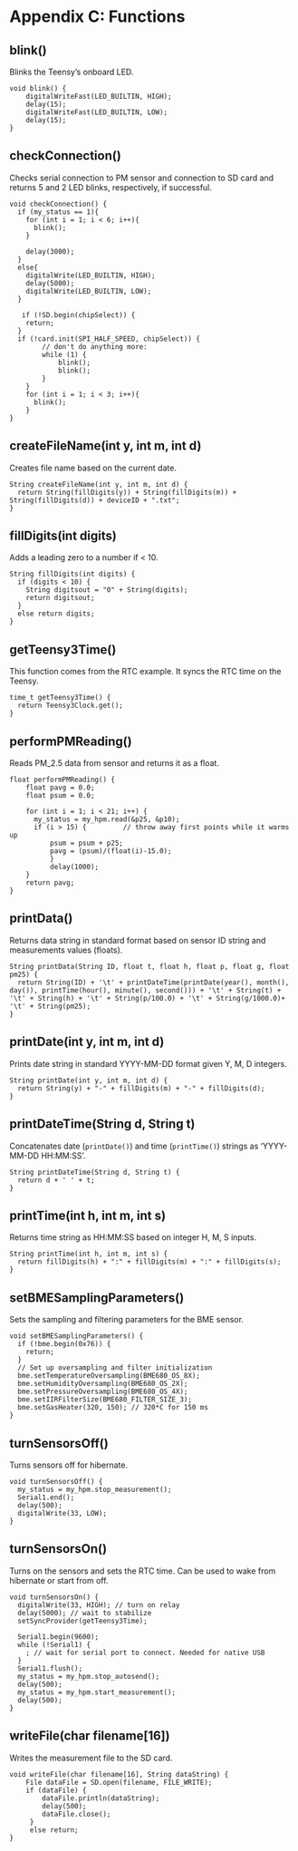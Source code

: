 # Appendix C: Functions {-}


## blink() {-}

Blinks the Teensy's onboard LED.

```Rcpp
void blink() {
    digitalWriteFast(LED_BUILTIN, HIGH);
    delay(15);
    digitalWriteFast(LED_BUILTIN, LOW);
    delay(15);
}
```

## checkConnection() {-}

Checks serial connection to PM sensor and connection to SD card and returns 5 and 2 LED blinks, respectively, if successful.

```Rcpp
void checkConnection() {
  if (my_status == 1){
    for (int i = 1; i < 6; i++){
      blink();
    }
    
    delay(3000);
  }
  else{
    digitalWrite(LED_BUILTIN, HIGH);
    delay(5000);  
    digitalWrite(LED_BUILTIN, LOW);
  }

   if (!SD.begin(chipSelect)) {
    return;
  }
  if (!card.init(SPI_HALF_SPEED, chipSelect)) {
        // don't do anything more:
        while (1) {
            blink();
            blink();
        }
    }
    for (int i = 1; i < 3; i++){
      blink();
    }
}
```


## createFileName(int y, int m, int d) {-}

Creates file name based on the current date.

```Rcpp
String createFileName(int y, int m, int d) {
  return String(fillDigits(y)) + String(fillDigits(m)) + String(fillDigits(d)) + deviceID + ".txt";
}
```

## fillDigits(int digits) {-}

Adds a leading zero to a number if < 10.

```Rcpp
String fillDigits(int digits) {
  if (digits < 10) {
    String digitsout = "0" + String(digits);
    return digitsout;
  }
  else return digits;
}
```

## getTeensy3Time() {-}

This function comes from the RTC example.  It syncs the RTC time on the Teensy.

```Rcpp
time_t getTeensy3Time() {
  return Teensy3Clock.get();
}
```


## performPMReading() {-}

Reads PM_2.5 data from sensor and returns it as a float.

```Rcpp
float performPMReading() {
    float pavg = 0.0;
    float psum = 0.0;
    
    for (int i = 1; i < 21; i++) {
      my_status = my_hpm.read(&p25, &p10);
      if (i > 15) {         // throw away first points while it warms up
          psum = psum + p25;
          pavg = (psum)/(float(i)-15.0);
          }   
          delay(1000);    
    }
    return pavg;
}
```

## printData() {-}

Returns data string in standard format based on sensor ID string and measurements values (floats).

```Rcpp
String printData(String ID, float t, float h, float p, float g, float pm25) {
  return String(ID) + '\t' + printDateTime(printDate(year(), month(), day()), printTime(hour(), minute(), second())) + '\t' + String(t) + '\t' + String(h) + '\t' + String(p/100.0) + '\t' + String(g/1000.0)+ '\t' + String(pm25);
}
```

## printDate(int y, int m, int d) {-}

Prints date string in standard YYYY-MM-DD format given Y, M, D integers.

```Rcpp
String printDate(int y, int m, int d) {
  return String(y) + "-" + fillDigits(m) + "-" + fillDigits(d);
}
```

## printDateTime(String d, String t) {-}

Concatenates date (`printDate()`) and time (`printTime()`) strings as 'YYYY-MM-DD HH:MM:SS'.

```Rcpp
String printDateTime(String d, String t) {
  return d + ' ' + t;
}
```

## printTime(int h, int m, int s) {-}

Returns time string as HH:MM:SS based on integer H, M, S inputs.

```Rcpp
String printTime(int h, int m, int s) {
  return fillDigits(h) + ":" + fillDigits(m) + ":" + fillDigits(s);
}
```

## setBMESamplingParameters() {-}

Sets the sampling and filtering parameters for the BME sensor.

```Rcpp
void setBMESamplingParameters() {
  if (!bme.begin(0x76)) {
    return;
  }
  // Set up oversampling and filter initialization
  bme.setTemperatureOversampling(BME680_OS_8X);
  bme.setHumidityOversampling(BME680_OS_2X);
  bme.setPressureOversampling(BME680_OS_4X);
  bme.setIIRFilterSize(BME680_FILTER_SIZE_3);
  bme.setGasHeater(320, 150); // 320*C for 150 ms
}
```


## turnSensorsOff() {-}

Turns sensors off for hibernate.

```Rcpp
void turnSensorsOff() {
  my_status = my_hpm.stop_measurement();
  Serial1.end();
  delay(500);
  digitalWrite(33, LOW);
}
```

## turnSensorsOn() {-}

Turns on the sensors and sets the RTC time.  Can be used to wake from hibernate or start from off.

```Rcpp
void turnSensorsOn() {
  digitalWrite(33, HIGH); // turn on relay
  delay(5000); // wait to stabilize
  setSyncProvider(getTeensy3Time);

  Serial1.begin(9600);
  while (!Serial1) {
    ; // wait for serial port to connect. Needed for native USB
  }
  Serial1.flush();
  my_status = my_hpm.stop_autosend();
  delay(500);
  my_status = my_hpm.start_measurement();  
  delay(500); 
}
```

## writeFile(char filename[16]) {-}

Writes the measurement file to the SD card.

```Rcpp
void writeFile(char filename[16], String dataString) {
    File dataFile = SD.open(filename, FILE_WRITE);
    if (dataFile) {
        dataFile.println(dataString);
        delay(500);
        dataFile.close();
     }
     else return;
}
```


